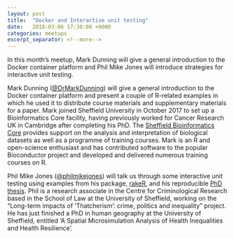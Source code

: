 ```yaml
---
layout: post
title:  "Docker and Interactive unit testing"
date:   2018-03-06 17:30:00 +0000
categories: meetups
excerpt_separator: <!--more-->
---
```


In this month's meetup, Mark Dunning will give a general introduction to the Docker container platform and Phil Mike
Jones will introduce strategies for interactive unit testing.

<!--more-->

Mark Dunning ([@DrMarkDunning](https://twitter.com/DrMarkDunning)) will give a general introduction to the Docker
container platform and present a couple of R-related examples in which he used it to distribute course materials and
supplementary materials for a paper. Mark joined Sheffield University in October 2017 to set up a Bioinformatics Core
facility, having previously worked for Cancer Research UK in Cambridge after completing his PhD. The [Sheffield
Bioinformatics Core](http://sbc.shef.ac.uk) provides support on the analysis and interpretation of biological datasets
as well as a programme of training courses. Mark is an R and open-science enthusiast and has contributed software to the
popular Bioconductor project and developed and delivered numerous training courses on R.

Phil Mike Jones ([@philmikejones](https://twitter.com/philmikejones)) will talk us through some interactive unit testing
using examples from his package, [rakeR](https://github.com/philmikejones/rakeR/tree/master/tests), and his reproducible
[PhD thesis](https://github.com/philmikejones/thesis/tree/master/data-raw).  Phil is a research associate in the Centre
for Criminological Research based in the School of Law at the University of Sheffield, working on the “Long-term impacts
of ‘Thatcherism’: crime, politics and inequality” project. He has just finished a PhD in human geography at the
University of Sheffield, entitled ‘A Spatial Microsimulation Analysis of Health Inequalities and Health Resilience’.
